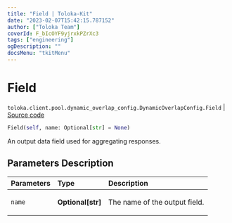 ```yaml
---
title: "Field | Toloka-Kit"
date: "2023-02-07T15:42:15.787152"
author: ["Toloka Team"]
coverId: F_bIcOYF9yjrxkPZrXc3
tags: ["engineering"]
ogDescription: ""
docsMenu: "tkitMenu"
---
```


# Field
`toloka.client.pool.dynamic_overlap_config.DynamicOverlapConfig.Field` | [Source code](https://github.com/Toloka/toloka-kit/blob/v1.1.3/src/client/pool/dynamic_overlap_config.py#L44)

```python
Field(self, name: Optional[str] = None)
```

An output data field used for aggregating responses.

## Parameters Description

| Parameters | Type | Description |
| :----------| :----| :-----------|
`name`|**Optional\[str\]**|<p>The name of the output field.</p>